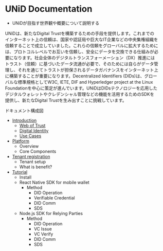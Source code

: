 <SEO title="UNiD" />

# UNiD Documentation

- UNiDが目指す世界観や概要について説明する


UNiDは、新たなDigital Trustを構築するための手段を提供します。これまでのインターネット上の信頼は、国家や認証局や巨大なIT企業などの中央集権組織を信頼することで成立していました。これらの信頼をグローバルに拡大するためには、プロトコルレベルでお互いを信頼し、安全にデータを交換できる仕組みが必要になります。社会全体のデジタルトランスフォーメーション（DX）推進にはトラスト（信頼）に基づいたデータ流通が必要で、そのためには自らがデータ管理し、それを通じてトラストが担保されるデータガバナンスをインターネット上に構築することが重要になります。Decentralized Identifiers (DIDs)は、グローバルな標準規格としてW3C, IETE, DIF and Hyperledger project at the Linux Foundationを中心に策定が進んでいます。UNiDはDIDsテクノロジーを応用したデジタルウォレットやクレデンシャル管理などの機能を活用するためのSDKを提供し、新たなDigital Trustを生み出すことに挑戦しています。

ドキュメント構成図

- [Introduction](./)
  - [Web of Trust](./trust)
  - [Digital Identity](./digital-identity)
  - [Use Cases](./usecases)
- [Platform](./platform)
  - Overview
  - Core Components
- [Tenant registration](./tenant)
  - Tenant setup
  - What is benefit?
- [Tutorial](./tutorial)
  - Install
  - React Native SDK for mobile wallet
    - Method
      - DID Operation
      - Verifiable Credential
      - DID Comm
      - SDS
  - Node.js SDK for Relying Parties
    - Method
      - DID Operation
      - VC Issue
      - VC Verify
      - DID Comm
      - SDS